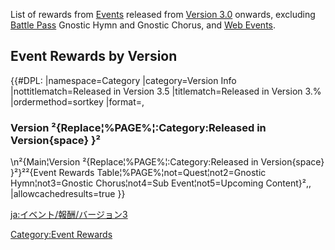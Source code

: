 {{CustomTabs
|tab1 = Events
|tab2 = History
|tab3 = Rewards
}}
{{CustomTabs
|rootpage = Event/Rewards
|tab1 = Version 1
|tab2 = Version 2
|tab3 = Version 3
}}
List of rewards from [[Events]] released from [[Version 3.0]] onwards, excluding [[Battle Pass]] Gnostic Hymn and Gnostic Chorus, and [[Web Events]].

==Event Rewards by Version==
{{#DPL:
|namespace=Category
|category=Version Info
|nottitlematch=Released in Version 3.5
|titlematch=Released in Version 3.%
|ordermethod=sortkey
|format=,<h3>Version ²{Replace¦%PAGE%¦:Category:Released in Version{space} }²</h3>\n²{Main¦Version ²{Replace¦%PAGE%¦:Category:Released in Version{space} }²}²²{Event Rewards Table¦%PAGE%¦not=Quest¦not2=Gnostic Hymn¦not3=Gnostic Chorus¦not4=Sub Event¦not5=Upcoming Content}²,,
|allowcachedresults=true
}}

[[Category:Event Rewards]]

[[ja:イベント/報酬/バージョン3]]